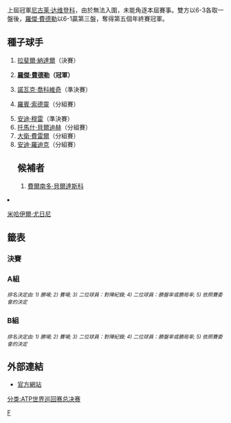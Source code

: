{{TennisEvents2|2010|ATP世界巡迴賽總決賽|
 | defchamp = {{flagicon|RUS}} [[尼古莱·达维登科|尼古莱·达维登科]]
 | champ = {{flagicon|SUI}}[[羅傑·費德勒|羅傑·費德勒]]
 | runner = {{flagicon|ESP}} [[拉斐爾·納達爾|拉斐爾·納達爾]]
 | score = 6-3、3-6、6-1
}}
{{main|2010年ATP世界巡回赛总决赛}}

上屆冠軍[[尼古莱·达维登科|尼古莱·达维登科]]，由於無法入圍，未能角逐本屆賽事。雙方以6-3各取一盤後，[[羅傑·費德勒|羅傑·費德勒]]以6-1贏第三盤，奪得第五個年終賽冠軍。

==種子球手==
{{col-begin}}
{{col-2}}
# {{flagicon|ESP}} [[拉斐爾·納達爾|拉斐爾·納達爾]]（決賽）
# {{flagicon|SUI}} '''[[羅傑·費德勒|羅傑·費德勒]]（冠軍）'''
# {{flagicon|SRB}} [[諾瓦克·喬科維奇|諾瓦克·喬科維奇]]（準決賽）
# {{flagicon|SWE}} [[羅賓·索德靈|羅賓·索德靈]]（分組賽）
{{col-2}}
<ol start="5">
<li> {{flagicon|GBR}} [[安迪·穆雷|安迪·穆雷]]（準決賽）
<li> {{flagicon|CZE}} [[托馬什·貝爾迪赫|托馬什·貝爾迪赫]]（分組賽）
<li> {{flagicon|ESP}} [[大衛·費雷爾|大衛·費雷爾]]（分組賽）
<li> {{flagicon|USA}} [[安迪·羅迪克|安迪·羅迪克]]（分組賽）
{{col-end}}

==候補者==
{{col-begin}}
{{col-2}}
# {{flagicon|ESP}} [[費爾南多·貝爾達斯科|費爾南多·貝爾達斯科]] 
{{col-2}}
<ol start="2">
<li> {{flagicon|RUS}} [[米哈伊爾·尤日尼|米哈伊爾·尤日尼]]
{{col-end}}

==籤表==
{{Draw key}}
===決賽===
{{4TeamBracket-Tennis3-v2
| RD1=四強
| RD2=決賽

| team-width=175

| RD1-seed1=1
| RD1-team1={{flagicon|ESP}} '''[[拉斐爾·納達爾|拉斐爾·納達爾]]'''
| RD1-score1-1='''7'''
| RD1-score1-2=3
| RD1-score1-3='''7'''
| RD1-seed2=5
| RD1-team2={{flagicon|GBR}} [[安迪·穆雷|安迪·穆雷]]
| RD1-score2-1=6<sup>5</sup>
| RD1-score2-2='''6'''
| RD1-score2-3=6<sup>6</sup>

| RD1-seed3=2
| RD1-team3='''{{flagicon|SUI}} [[羅傑·費德勒|羅傑·費德勒]]
| RD1-score3-1='''6
| RD1-score3-2='''6
| RD1-score3-3= 
| RD1-seed4=3
| RD1-team4={{flagicon|SRB}} [[諾華克·祖高域|諾華克·祖高域]]
| RD1-score4-1=1
| RD1-score4-2=4
| RD1-score4-3= 

| RD2-seed1=1
| RD2-team1={{flagicon|ESP}} [[拉斐爾·納達爾|拉斐爾·納達爾]]
| RD2-score1-1=3
| RD2-score1-2='''6
| RD2-score1-3=1
| RD2-seed2=2
| RD2-team2='''{{flagicon|SUI}} [[羅傑·費德勒|羅傑·費德勒]]
| RD2-score2-1='''6
| RD2-score2-2=3
| RD2-score2-3='''6
}}

===A組===
{{4TeamRR-TennisWide
| title-1= 
| title-2=循環賽 勝–負
| title-3=盤 勝–負
| title-4=局 勝–負
| title-5=排名

| seed-1=1
| team-1-abbrev={{flagicon|ESP}} [[拉斐爾·納達爾|拉斐爾·納達爾]]
| team-1={{flagicon|ESP}} [[拉斐爾·納達爾|拉斐爾·納達爾]]
| match-w/l-1=3-0
| set-w/l-1=6-1
| game-w/l-1=45-30
| standings-1=1

| seed-2=3
| team-2-abbrev={{flagicon|SRB}} [[諾瓦克·喬科維奇|諾瓦克·喬科維奇]]
| team-2={{flagicon|SRB}} [[諾瓦克·喬科維奇|諾瓦克·喬科維奇]]
| match-w/l-2=2-1
| set-w/l-2=4-2
| game-w/l-2=31-25
| standings-2=2

| seed-3=6
| team-3-abbrev={{flagicon|CZE}} [[托馬什·貝爾迪赫|托馬什·貝爾迪赫]]
| team-3={{flagicon|CZE}} [[托馬什·貝爾迪赫|托馬什·貝爾迪赫]]
| match-w/l-3=1-2
| set-w/l-3=2-4
| game-w/l-3=26-33
| standings-3=3

| seed-4=8
| team-4-abbrev={{flagicon|USA}} [[安迪·羅迪克|安迪·羅迪克]]
| team-4={{flagicon|USA}} [[安迪·羅迪克|安迪·羅迪克]]
| match-w/l-4=0-3
| set-w/l-4=1-6
| game-w/l-4=29-41
| standings-4=4
|color-row-1= |          1v2='''7-5、6-2''' |1v3='''7-6（3）、6-1''' |1v4='''3-6、7-6（5）、6-4'''
|color-row-2= |2v1=5-7、2-6 |          | 2v3='''6-3、6-3''' |2v4='''6-2、6-3'''
|color-row-3= |3v1=6-7（3）、1-6 | 3v2=3-6、3-6 |          3v4='''7-5、6-3'''
|color-row-4= |4v1=6-3、6-7（5）、4-6 |4v2=2-6、3-6 |4v3=5-7、3-6

}}<small>''排名決定由: 1) 勝場; 2) 賽場; 3) 二位球員：對陣紀錄; 4) 二位球員：勝盤率或勝局率; 5) 依照賽委會的決定''</small>

===B組===
{{4TeamRR-TennisWide
| title-1= 
| title-2=循環賽 勝–負
| title-3=盤 勝–負
| title-4=局 勝–負
| title-5=排名

| seed-1=2
| team-1-abbrev={{flagicon|SUI}} [[羅傑·費德勒|羅傑·費德勒]]
| team-1={{flagicon|SUI}} [[羅傑·費德勒|羅傑·費德勒]]
| match-w/l-1=3-0
| set-w/l-1=6-0
| game-w/l-1=37-20
| standings-1=1

| seed-2=4
| team-2-abbrev={{flagicon|SWE}} [[羅賓·索德靈|羅賓·索德靈]]
| team-2={{flagicon|SWE}} [[羅賓·索德靈|羅賓·索德靈]]
| match-w/l-2=1-2
| set-w/l-2=2-4
| game-w/l-2=29-35
| standings-2=3

| seed-3=5
| team-3-abbrev={{flagicon|GBR}} [[安迪·穆雷|安迪·穆雷]]
| team-3={{flagicon|GBR}} [[安迪·穆雷|安迪·穆雷]]
| match-w/l-3=2-1
| set-w/l-3=4-2
| game-w/l-3=30-22
| standings-3=2

| seed-4=7
| team-4-abbrev={{flagicon|ESP}} [[大衛·費雷爾|大衛·費雷爾]]
| team-4={{flagicon|ESP}} [[大衛·費雷爾|大衛·費雷爾]]
| match-w/l-4=0-3
| set-w/l-4=0-6
| game-w/l-4=19-38
| standings-4=4

|color-row-1= |          1v2='''7-6（5）、6-4''' |1v3='''6-4、6-2''' |1v4='''6-1、6-4'''
|color-row-2= |2v1=4-6、6-7（5） |          | 2v3=2-6、4-6 |2v4='''7-5、7-5'''
|color-row-3= |3v1=2-4、2-6 | 3v2='''6-2、6-4''' |          3v4='''6-2、6-2'''
|color-row-4= |4v1=1-6、4-6 |4v2=5-7、5-7 |4v3=2-6、2-6
}}<small>''排名決定由: 1) 勝場; 2) 賽場; 3) 二位球員：對陣紀錄; 4) 二位球員：勝盤率或勝局率; 5) 依照賽委會的決定''</small>

==外部連結==
* [https://web.archive.org/web/20090927012607/http://www.barclaysatpworldtourfinals.com/en/home/default.asp 官方網站]

[[Category:2010年ATP世界巡迴賽|F]]
[[分类:ATP世界巡回赛总决赛|分类:ATP世界巡回赛总决赛]]